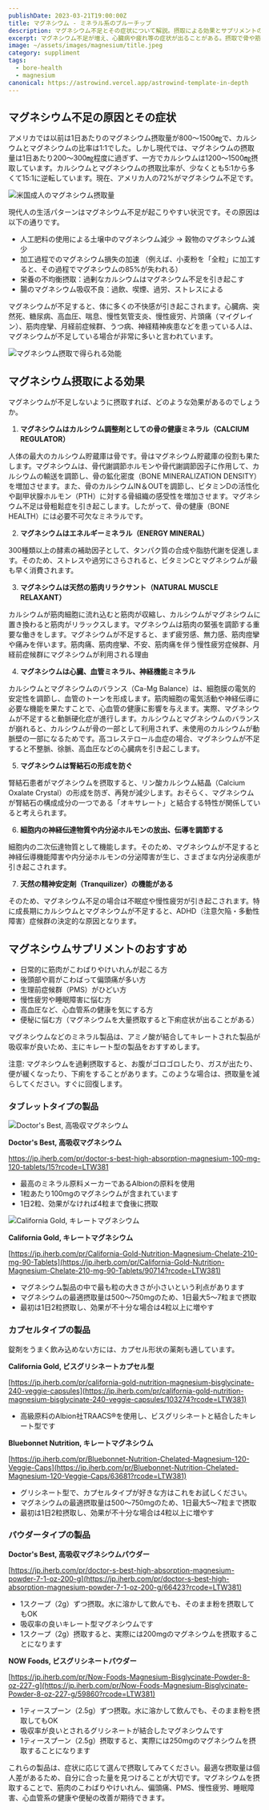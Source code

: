 ```yaml
---
publishDate: 2023-03-21T19:00:00Z
title: マグネシウム - ミネラル系のブルーチップ
description: マグネシウム不足とその症状について解説。摂取による効果とサプリメントのおすすめについても触れています。健康な生活を送るための情報を提供します。
excerpt: マグネシウム不足が増え、心臓病や疲れ等の症状が出ることがある。摂取で骨や筋肉に良い効果が得られる。サプリでの補充がおすすめです。
image: ~/assets/images/magnesium/title.jpeg
category: suppliment
tags:
  - bore-health
  - magnesium
canonical: https://astrowind.vercel.app/astrowind-template-in-depth
---
```




## マグネシウム不足の原因とその症状

アメリカでは以前は1日あたりのマグネシウム摂取量が800～1500㎎で、カルシウムとマグネシウムの比率は1:1でした。しかし現代では、マグネシウムの摂取量は1日あたり200～300㎎程度に過ぎず、一方でカルシウムは1200～1500㎎摂取しています。カルシウムとマグネシウムの摂取比率が、少なくとも5:1から多くて15:1に逆転しています。現在、アメリカ人の72%がマグネシウム不足です。

<Image src={intake} quality="high" alt="米国成人のマグネシウム摂取量" />

現代人の生活パターンはマグネシウム不足が起こりやすい状況です。その原因は以下の通りです。

- 人工肥料の使用による土壌中のマグネシウム減少 → 穀物のマグネシウム減少
- 加工過程でのマグネシウム損失の加速 （例えば、小麦粉を「全粒」に加工すると、その過程でマグネシウムの85%が失われる）
- 栄養の不均衡摂取：過剰なカルシウムはマグネシウム不足を引き起こす
- 腸のマグネシウム吸収不良：過飲、喫煙、過労、ストレスによる

マグネシウムが不足すると、体に多くの不快感が引き起こされます。心臓病、突然死、糖尿病、高血圧、喘息、慢性気管支炎、慢性疲労、片頭痛（マイグレイン）、筋肉痙攣、月経前症候群、うつ病、神経精神疾患などを患っている人は、マグネシウムが不足している場合が非常に多いと言われています。

<Image src={benefit} quality="high" alt="マグネシウム摂取で得られる効能" />


## マグネシウム摂取による効果

マグネシウムが不足しないように摂取すれば、どのような効果があるのでしょうか。

1. **マグネシウムはカルシウム調整剤としての骨の健康ミネラル（CALCIUM REGULATOR）**
  
  人体の最大のカルシウム貯蔵庫は骨です。骨はマグネシウム貯蔵庫の役割も果たします。マグネシウムは、骨代謝調節ホルモンや骨代謝調節因子に作用して、カルシウムの輸送を調節し、骨の鉱化密度（BONE MINERALIZATION DENSITY）を増加させます。また、骨のカルシウムIN＆OUTを調節し、ビタミンDの活性化や副甲状腺ホルモン（PTH）に対する骨組織の感受性を増加させます。マグネシウム不足は骨粗鬆症を引き起こします。したがって、骨の健康（BONE HEALTH）には必要不可欠なミネラルです。

2. **マグネシウムはエネルギーミネラル（ENERGY MINERAL）**

 300種類以上の酵素の補助因子として、タンパク質の合成や脂肪代謝を促進します。そのため、ストレスや過労にさらされると、ビタミンCとマグネシウムが最も早く消費されます。

3. **マグネシウムは天然の筋肉リラクサント（NATURAL MUSCLE RELAXANT）**

  カルシウムが筋肉細胞に流れ込むと筋肉が収縮し、カルシウムがマグネシウムに置き換わると筋肉がリラックスします。マグネシウムは筋肉の緊張を調節する重要な働きをします。マグネシウムが不足すると、まず疲労感、無力感、筋肉痙攣や痛みを伴います。筋肉痛、筋肉痙攣、不安、筋肉痛を伴う慢性疲労症候群、月経前症候群にマグネシウムが利用される理由

4. **マグネシウムは心臓、血管ミネラル、神経機能ミネラル**

  カルシウムとマグネシウムのバランス（Ca-Mg Balance）は、細胞膜の電気的安定性を調節し、血管のトーンを形成します。筋肉細胞の電気活動や神経伝導に必要な機能を果たすことで、心血管の健康に影響を与えます。実際、マグネシウムが不足すると動脈硬化症が進行します。カルシウムとマグネシウムのバランスが崩れると、カルシウムが骨の一部として利用されず、未使用のカルシウムが動脈壁の一部になるためです。高コレステロール血症の場合、マグネシウムが不足すると不整脈、徐脈、高血圧などの心臓病を引き起こします。

5. **マグネシウムは腎結石の形成を防ぐ**

  腎結石患者がマグネシウムを摂取すると、リン酸カルシウム結晶（Calcium Oxalate Crystal）の形成を防ぎ、再発が減少します。おそらく、マグネシウムが腎結石の構成成分の一つである「オキサレート」と結合する特性が関係していると考えられます。

6. **細胞内の神経伝達物質や内分泌ホルモンの放出、伝導を調節する**
  
  細胞内の二次伝達物質として機能します。そのため、マグネシウムが不足すると神経伝導機能障害や内分泌ホルモンの分泌障害が生じ、さまざまな内分泌疾患が引き起こされます。

7. **天然の精神安定剤（Tranquilizer）の機能がある**

  そのため、マグネシウム不足の場合は不眠症や慢性疲労が引き起こされます。特に成長期にカルシウムとマグネシウムが不足すると、ADHD（注意欠陥・多動性障害）症候群の決定的な原因となります。


## マグネシウムサプリメントのおすすめ

- 日常的に筋肉がこわばりやけいれんが起こる方
- 後頭部や肩がこわばって偏頭痛が多い方
- 生理前症候群（PMS）がひどい方
- 慢性疲労や睡眠障害に悩む方
- 高血圧など、心血管系の健康を気にする方
- 便秘に悩む方（マグネシウムを大量摂取すると下痢症状が出ることがある）

マグネシウムなどのミネラル製品は、アミノ酸が結合してキレートされた製品が吸収率が良いため、主にキレート型の製品をおすすめします。

注意: マグネシウムを過剰摂取すると、お腹がゴロゴロしたり、ガスが出たり、便が緩くなったり、下痢をすることがあります。このような場合は、摂取量を減らしてください。すぐに回復します。

### タブレットタイプの製品

<Image src={doctors_best_magnesium} height={400} alt="Doctor's Best, 高吸収マグネシウム" format="jpeg" />

**Doctor's Best, 高吸収マグネシウム**

https://jp.iherb.com/pr/doctor-s-best-high-absorption-magnesium-100-mg-120-tablets/15?rcode=LTW381

  - 最高のミネラル原料メーカーであるAlbionの原料を使用
  - 1粒あたり100mgのマグネシウムが含まれています
  - 1日2粒、効果がなければ4粒まで食後に摂取


<Image src={california_magnesium} height={400} alt="California Gold, キレートマグネシウム" format="jpeg" />

**California Gold, キレートマグネシウム**

[https://jp.iherb.com/pr/California-Gold-Nutrition-Magnesium-Chelate-210-mg-90-Tablets](https://jp.iherb.com/pr/California-Gold-Nutrition-Magnesium-Chelate-210-mg-90-Tablets/90714?rcode=LTW381)

  - マグネシウム製品の中で最も粒の大きさが小さいという利点があります
  - マグネシウムの最適摂取量は500〜750mgのため、1日最大5〜7粒まで摂取
  - 最初は1日2粒摂取し、効果が不十分な場合は4粒以上に増やす

### カプセルタイプの製品 
錠剤をうまく飲み込めない方には、カプセル形状の薬剤も適しています。


**California Gold, ビスグリシネートカプセル型**

[https://jp.iherb.com/pr/california-gold-nutrition-magnesium-bisglycinate-240-veggie-capsules](https://jp.iherb.com/pr/california-gold-nutrition-magnesium-bisglycinate-240-veggie-capsules/103274?rcode=LTW381)


  - 高級原料のAlbion社TRAACS®を使用し、ビスグリシネートと結合したキレート型です


**Bluebonnet Nutrition, キレートマグネシウム**

[https://jp.iherb.com/pr/Bluebonnet-Nutrition-Chelated-Magnesium-120-Veggie-Caps](https://jp.iherb.com/pr/Bluebonnet-Nutrition-Chelated-Magnesium-120-Veggie-Caps/63681?rcode=LTW381)


  - グリシネート型で、カプセルタイプが好きな方はこれをお試しください。
  - マグネシウムの最適摂取量は500〜750mgのため、1日最大5〜7粒まで摂取
  - 最初は1日2粒摂取し、効果が不十分な場合は4粒以上に増やす

### パウダータイプの製品 


**Doctor's Best, 高吸収マグネシウムパウダー**

[https://jp.iherb.com/pr/doctor-s-best-high-absorption-magnesium-powder-7-1-oz-200-g](https://jp.iherb.com/pr/doctor-s-best-high-absorption-magnesium-powder-7-1-oz-200-g/66423?rcode=LTW381)

  - 1スクープ（2g）ずつ摂取。水に溶かして飲んでも、そのまま粉を摂取してもOK
  - 吸収率の良いキレート型マグネシウムです
  - 1スクープ（2g）摂取すると、実際には200mgのマグネシウムを摂取することになります



**NOW Foods, ビスグリシネートパウダー**

[https://jp.iherb.com/pr/Now-Foods-Magnesium-Bisglycinate-Powder-8-oz-227-g](https://jp.iherb.com/pr/Now-Foods-Magnesium-Bisglycinate-Powder-8-oz-227-g/59860?rcode=LTW381)


  - 1ティースプーン（2.5g）ずつ摂取。水に溶かして飲んでも、そのまま粉を摂取してもOK
  - 吸収率が良いとされるグリシネートが結合したマグネシウムです
  - 1ティースプーン（2.5g）摂取すると、実際には250mgのマグネシウムを摂取することになります

これらの製品は、症状に応じて選んで摂取してみてください。最適な摂取量は個人差があるため、自分に合った量を見つけることが大切です。マグネシウムを摂取することで、筋肉のこわばりやけいれん、偏頭痛、PMS、慢性疲労、睡眠障害、心血管系の健康や便秘の改善が期待できます。
